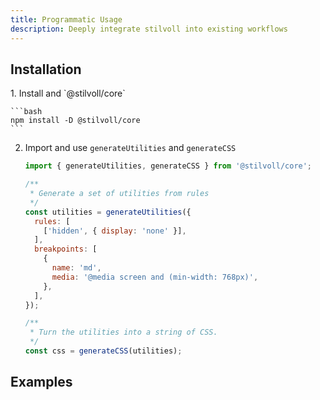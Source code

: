 ```yaml
---
title: Programmatic Usage
description: Deeply integrate stilvoll into existing workflows
---
```



## Installation

<Steps>
1. Install and `@stilvoll/core`

    ```bash
    npm install -D @stilvoll/core
    ```
2. Import and use `generateUtilities` and `generateCSS`

    ```javascript
    import { generateUtilities, generateCSS } from '@stilvoll/core';

    /**
     * Generate a set of utilities from rules 
     */
    const utilities = generateUtilities({
      rules: [
        ['hidden', { display: 'none' }],
      ],
      breakpoints: [
        {
          name: 'md',
          media: '@media screen and (min-width: 768px)',
        },
      ],
    });

    /**
     * Turn the utilities into a string of CSS.
     */
    const css = generateCSS(utilities);
    ```

</Steps>


## Examples

<LinkCard
  title="Vite with Postcss"
  href="https://github.com/lucasdinonolte/stilvoll/tree/main/examples/programmatic-usage"
/>
